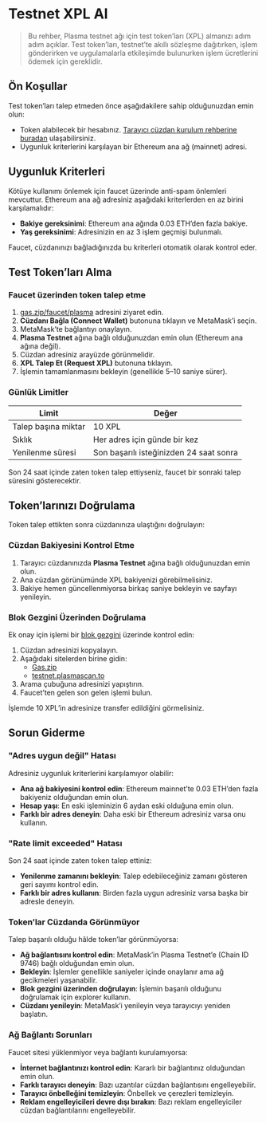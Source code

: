 # Testnet XPL Al

> Bu rehber, Plasma testnet ağı için test token’ları (XPL) almanızı adım adım açıklar. Test token’ları, testnet’te akıllı sözleşme dağıtırken, işlem gönderirken ve uygulamalarla etkileşimde bulunurken işlem ücretlerini ödemek için gereklidir.

## Ön Koşullar

Test token’ları talep etmeden önce aşağıdakilere sahip olduğunuzdan emin olun:

* Token alabilecek bir hesabınız. [Tarayıcı cüzdan kurulum rehberine buradan](../asset-management/browser-wallet-setup) ulaşabilirsiniz.
* Uygunluk kriterlerini karşılayan bir Ethereum ana ağ (mainnet) adresi.

## Uygunluk Kriterleri

Kötüye kullanımı önlemek için faucet üzerinde anti-spam önlemleri mevcuttur. Ethereum ana ağ adresiniz aşağıdaki kriterlerden en az birini karşılamalıdır:

* **Bakiye gereksinimi**: Ethereum ana ağında 0.03 ETH’den fazla bakiye.
* **Yaş gereksinimi**: Adresinizin en az 3 işlem geçmişi bulunmalı.

Faucet, cüzdanınızı bağladığınızda bu kriterleri otomatik olarak kontrol eder.

## Test Token’ları Alma

### Faucet üzerinden token talep etme

1. [gas.zip/faucet/plasma](https://gas.zip/faucet/plasma) adresini ziyaret edin.
2. **Cüzdanı Bağla (Connect Wallet)** butonuna tıklayın ve MetaMask’i seçin.
3. MetaMask’te bağlantıyı onaylayın.
4. **Plasma Testnet** ağına bağlı olduğunuzdan emin olun (Ethereum ana ağına değil).
5. Cüzdan adresiniz arayüzde görünmelidir.
6. **XPL Talep Et (Request XPL)** butonuna tıklayın.
7. İşlemin tamamlanmasını bekleyin (genellikle 5–10 saniye sürer).

### Günlük Limitler

| Limit               | Değer                                        |
| ------------------- | -------------------------------------------- |
| Talep başına miktar | 10 XPL                                       |
| Sıklık              | Her adres için günde bir kez                 |
| Yenilenme süresi    | Son başarılı isteğinizden 24 saat sonra      |

Son 24 saat içinde zaten token talep ettiyseniz, faucet bir sonraki talep süresini gösterecektir.

## Token’larınızı Doğrulama

Token talep ettikten sonra cüzdanınıza ulaştığını doğrulayın:

### Cüzdan Bakiyesini Kontrol Etme

1. Tarayıcı cüzdanınızda **Plasma Testnet** ağına bağlı olduğunuzdan emin olun.
2. Ana cüzdan görünümünde XPL bakiyenizi görebilmelisiniz.
3. Bakiye hemen güncellenmiyorsa birkaç saniye bekleyin ve sayfayı yenileyin.

### Blok Gezgini Üzerinden Doğrulama

Ek onay için işlemi bir [blok gezgini](../../plasma-chain/tools/block-explorers) üzerinde kontrol edin:

1. Cüzdan adresinizi kopyalayın.
2. Aşağıdaki sitelerden birine gidin:
   * [Gas.zip](https://plasma.gas.zip/)
   * [testnet.plasmascan.to](https://testnet.plasmascan.to/)
3. Arama çubuğuna adresinizi yapıştırın.
4. Faucet’ten gelen son gelen işlemi bulun.

İşlemde 10 XPL’in adresinize transfer edildiğini görmelisiniz.

## Sorun Giderme

### "Adres uygun değil" Hatası

Adresiniz uygunluk kriterlerini karşılamıyor olabilir:

* **Ana ağ bakiyesini kontrol edin**: Ethereum mainnet’te 0.03 ETH’den fazla bakiyeniz olduğundan emin olun.
* **Hesap yaşı**: En eski işleminizin 6 aydan eski olduğuna emin olun.
* **Farklı bir adres deneyin**: Daha eski bir Ethereum adresiniz varsa onu kullanın.

### "Rate limit exceeded" Hatası

Son 24 saat içinde zaten token talep ettiniz:

* **Yenilenme zamanını bekleyin**: Talep edebileceğiniz zamanı gösteren geri sayımı kontrol edin.
* **Farklı bir adres kullanın**: Birden fazla uygun adresiniz varsa başka bir adresle deneyin.

### Token’lar Cüzdanda Görünmüyor

Talep başarılı olduğu hâlde token’lar görünmüyorsa:

* **Ağ bağlantısını kontrol edin**: MetaMask’in Plasma Testnet’e (Chain ID 9746) bağlı olduğundan emin olun.
* **Bekleyin**: İşlemler genellikle saniyeler içinde onaylanır ama ağ gecikmeleri yaşanabilir.
* **Blok gezgini üzerinden doğrulayın**: İşlemin başarılı olduğunu doğrulamak için explorer kullanın.
* **Cüzdanı yenileyin**: MetaMask’i yenileyin veya tarayıcıyı yeniden başlatın.

### Ağ Bağlantı Sorunları

Faucet sitesi yüklenmiyor veya bağlantı kurulamıyorsa:

* **İnternet bağlantınızı kontrol edin**: Kararlı bir bağlantınız olduğundan emin olun.
* **Farklı tarayıcı deneyin**: Bazı uzantılar cüzdan bağlantısını engelleyebilir.
* **Tarayıcı önbelleğini temizleyin**: Önbellek ve çerezleri temizleyin.
* **Reklam engelleyicileri devre dışı bırakın**: Bazı reklam engelleyiciler cüzdan bağlantılarını engelleyebilir.
